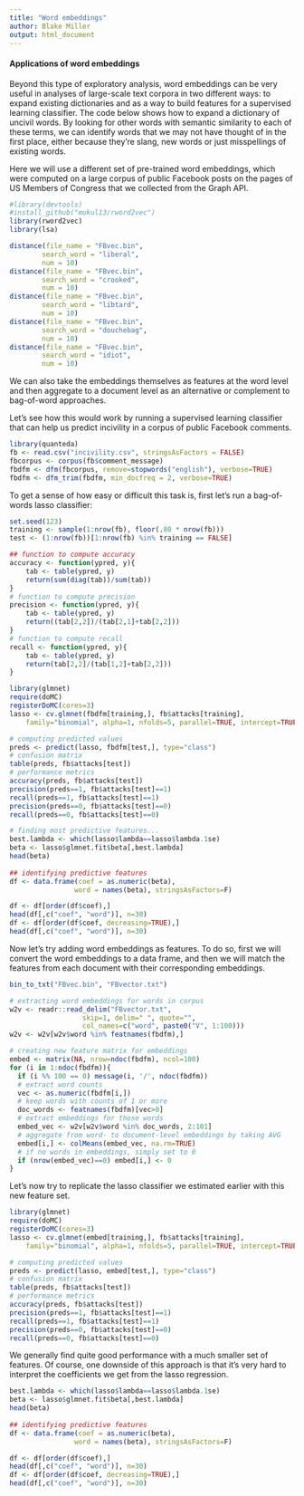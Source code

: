 ```yaml
---
title: "Word embeddings"
author: Blake Miller
output: html_document
---
```


#### Applications of word embeddings

Beyond this type of exploratory analysis, word embeddings can be very useful in analyses of large-scale text corpora in two different ways: to expand existing dictionaries and as a way to build features for a supervised learning classifier. 
The code below shows how to expand a dictionary of uncivil words. By looking for other words with semantic similarity to each of these terms, we can identify words that we may not have thought of in the first place, either because they're slang, new words or just misspellings of existing words.

Here we will use a different set of pre-trained word embeddings, which were computed on a large corpus of public Facebook posts on the pages of US Members of Congress that we collected from the Graph API.

```r
#library(devtools)
#install_github("mukul13/rword2vec")
library(rword2vec)
library(lsa)
```

```r
distance(file_name = "FBvec.bin",
		search_word = "liberal",
		num = 10)
distance(file_name = "FBvec.bin",
		search_word = "crooked",
		num = 10)
distance(file_name = "FBvec.bin",
		search_word = "libtard",
		num = 10)
distance(file_name = "FBvec.bin",
		search_word = "douchebag",
		num = 10)
distance(file_name = "FBvec.bin",
		search_word = "idiot",
		num = 10)
```

We can also take the embeddings themselves as features at the word level and then aggregate to a document level as an alternative or complement to bag-of-word approaches.

Let's see how this would work by running a supervised learning classifier that can help us predict incivility in a corpus of public Facebook comments.

```r
library(quanteda)
fb <- read.csv("incivility.csv", stringsAsFactors = FALSE)
fbcorpus <- corpus(fb$comment_message)
fbdfm <- dfm(fbcorpus, remove=stopwords("english"), verbose=TRUE)
fbdfm <- dfm_trim(fbdfm, min_docfreq = 2, verbose=TRUE)
```

To get a sense of how easy or difficult this task is, first let's run a bag-of-words lasso classifier:

```r
set.seed(123)
training <- sample(1:nrow(fb), floor(.80 * nrow(fb)))
test <- (1:nrow(fb))[1:nrow(fb) %in% training == FALSE]

## function to compute accuracy
accuracy <- function(ypred, y){
	tab <- table(ypred, y)
	return(sum(diag(tab))/sum(tab))
}
# function to compute precision
precision <- function(ypred, y){
	tab <- table(ypred, y)
	return((tab[2,2])/(tab[2,1]+tab[2,2]))
}
# function to compute recall
recall <- function(ypred, y){
	tab <- table(ypred, y)
	return(tab[2,2]/(tab[1,2]+tab[2,2]))
}

```

```r
library(glmnet)
require(doMC)
registerDoMC(cores=3)
lasso <- cv.glmnet(fbdfm[training,], fb$attacks[training], 
	family="binomial", alpha=1, nfolds=5, parallel=TRUE, intercept=TRUE)

# computing predicted values
preds <- predict(lasso, fbdfm[test,], type="class")
# confusion matrix
table(preds, fb$attacks[test])
# performance metrics
accuracy(preds, fb$attacks[test])
precision(preds==1, fb$attacks[test]==1)
recall(preds==1, fb$attacks[test]==1)
precision(preds==0, fb$attacks[test]==0)
recall(preds==0, fb$attacks[test]==0)

# finding most predictive features...
best.lambda <- which(lasso$lambda==lasso$lambda.1se)
beta <- lasso$glmnet.fit$beta[,best.lambda]
head(beta)
 
## identifying predictive features
df <- data.frame(coef = as.numeric(beta),
				word = names(beta), stringsAsFactors=F)

df <- df[order(df$coef),]
head(df[,c("coef", "word")], n=30)
df <- df[order(df$coef, decreasing=TRUE),]
head(df[,c("coef", "word")], n=30)

```

Now let's try adding word embeddings as features. To do so, first we will convert the word embeddings to a data frame, and then we will match the features from each document with their corresponding embeddings.

```r
bin_to_txt("FBvec.bin", "FBvector.txt")

# extracting word embeddings for words in corpus
w2v <- readr::read_delim("FBvector.txt", 
                  skip=1, delim=" ", quote="",
                  col_names=c("word", paste0("V", 1:100)))
w2v <- w2v[w2v$word %in% featnames(fbdfm),]

# creating new feature matrix for embeddings
embed <- matrix(NA, nrow=ndoc(fbdfm), ncol=100)
for (i in 1:ndoc(fbdfm)){
  if (i %% 100 == 0) message(i, '/', ndoc(fbdfm))
  # extract word counts
  vec <- as.numeric(fbdfm[i,])
  # keep words with counts of 1 or more
  doc_words <- featnames(fbdfm)[vec>0]
  # extract embeddings for those words
  embed_vec <- w2v[w2v$word %in% doc_words, 2:101]
  # aggregate from word- to document-level embeddings by taking AVG
  embed[i,] <- colMeans(embed_vec, na.rm=TRUE)
  # if no words in embeddings, simply set to 0
  if (nrow(embed_vec)==0) embed[i,] <- 0
}

```

Let's now try to replicate the lasso classifier we estimated earlier with this new feature set.

```r
library(glmnet)
require(doMC)
registerDoMC(cores=3)
lasso <- cv.glmnet(embed[training,], fb$attacks[training], 
	family="binomial", alpha=1, nfolds=5, parallel=TRUE, intercept=TRUE)

# computing predicted values
preds <- predict(lasso, embed[test,], type="class")
# confusion matrix
table(preds, fb$attacks[test])
# performance metrics
accuracy(preds, fb$attacks[test])
precision(preds==1, fb$attacks[test]==1)
recall(preds==1, fb$attacks[test]==1)
precision(preds==0, fb$attacks[test]==0)
recall(preds==0, fb$attacks[test]==0)
```

We generally find quite good performance with a much smaller set of features. Of course, one downside of this approach is that it's very hard to interpret the coefficients we get from the lasso regression.

```r
best.lambda <- which(lasso$lambda==lasso$lambda.1se)
beta <- lasso$glmnet.fit$beta[,best.lambda]
head(beta)
 
## identifying predictive features
df <- data.frame(coef = as.numeric(beta),
				word = names(beta), stringsAsFactors=F)

df <- df[order(df$coef),]
head(df[,c("coef", "word")], n=30)
df <- df[order(df$coef, decreasing=TRUE),]
head(df[,c("coef", "word")], n=30)
```

